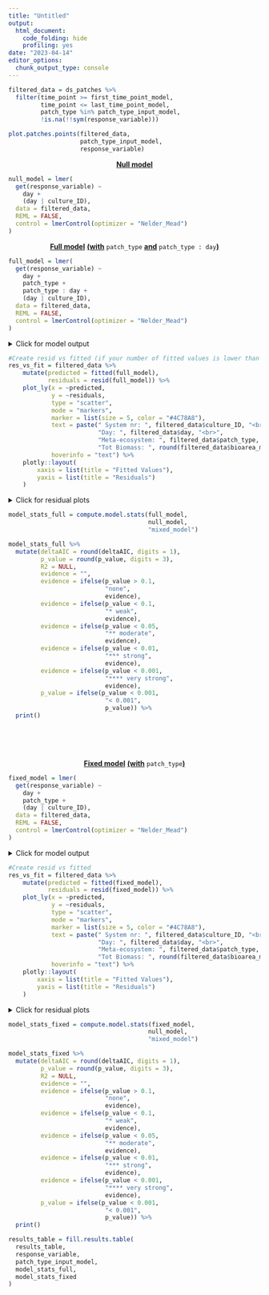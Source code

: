 ```yaml
---
title: "Untitled"
output:
  html_document:
    code_folding: hide
    profiling: yes
date: "2023-04-14"
editor_options: 
  chunk_output_type: console
---
```


```r
filtered_data = ds_patches %>%
  filter(time_point >= first_time_point_model,
         time_point <= last_time_point_model,
         patch_type %in% patch_type_input_model,
         !is.na(!!sym(response_variable)))
```

```r
plot.patches.points(filtered_data,
                    patch_type_input_model,
                    response_variable)
```

<center>[**Null model**]{.underline}</center>

```r
null_model = lmer(
  get(response_variable) ~
    day + 
    (day | culture_ID), 
  data = filtered_data,
  REML = FALSE,
  control = lmerControl(optimizer = "Nelder_Mead")
)
```

<center>[**Full model**]{.underline} [**(with**]{.underline} `patch_type` [**and**]{.underline} `patch_type : day`[**)**]{.underline}</center>

```r
full_model = lmer(
  get(response_variable) ~
    day + 
    patch_type +
    patch_type : day + 
    (day | culture_ID), 
  data = filtered_data,
  REML = FALSE,
  control = lmerControl(optimizer = "Nelder_Mead")
)
```

<details>
  <summary>Click for model output</summary>
```r
print(summary(full_model), digits = 1)
```
</details>

```r
#Create resid vs fitted (if your number of fitted values is lower than the number of rows in the filtered dataset, it's probably because you have NAs)
res_vs_fit = filtered_data %>%
    mutate(predicted = fitted(full_model),
           residuals = resid(full_model)) %>%
    plot_ly(x = ~predicted,
            y = ~residuals,
            type = "scatter",
            mode = "markers",
            marker = list(size = 5, color = "#4C78A8"),
            text = paste(" System nr: ", filtered_data$culture_ID, "<br>",
                         "Day: ", filtered_data$day, "<br>",
                         "Meta-ecosystem: ", filtered_data$patch_type, "<br>",
                         "Tot Biomass: ", round(filtered_data$bioarea_mm2_per_ml, digits = 0), "<br>"),
            hoverinfo = "text") %>%
    plotly::layout(
        xaxis = list(title = "Fitted Values"),
        yaxis = list(title = "Residuals")
    )
```

<details>
  <summary>Click for residual plots</summary>
```r
res_vs_fit
qqnorm(resid(full_model))
```
</details>


```r
model_stats_full = compute.model.stats(full_model,
                                       null_model,
                                       "mixed_model")

model_stats_full %>%
  mutate(deltaAIC = round(deltaAIC, digits = 1),
         p_value = round(p_value, digits = 3),
         R2 = NULL,
         evidence = "",
         evidence = ifelse(p_value > 0.1, 
                           "none",
                           evidence),
         evidence = ifelse(p_value < 0.1, 
                           "* weak",
                           evidence),
         evidence = ifelse(p_value < 0.05, 
                           "** moderate",
                           evidence),
         evidence = ifelse(p_value < 0.01, 
                           "*** strong",
                           evidence),
         evidence = ifelse(p_value < 0.001, 
                           "**** very strong",
                           evidence),
         p_value = ifelse(p_value < 0.001,
                           "< 0.001",
                           p_value)) %>%
  print()
```

&nbsp;<br>
&nbsp;<br>
&nbsp;<br>

<center>[**Fixed model**]{.underline} [**(with**]{.underline} `patch_type`[**)**]{.underline}</center>

```r
fixed_model = lmer(
  get(response_variable) ~
    day + 
    patch_type + 
    (day | culture_ID), 
  data = filtered_data,
  REML = FALSE,
  control = lmerControl(optimizer = "Nelder_Mead")
)
```

<details>
  <summary>Click for model output</summary>
```r
print(summary(fixed_model), digits = 1)
```
</details>

```r
#Create resid vs fitted
res_vs_fit = filtered_data %>%
    mutate(predicted = fitted(fixed_model),
           residuals = resid(fixed_model)) %>%
    plot_ly(x = ~predicted,
            y = ~residuals,
            type = "scatter",
            mode = "markers",
            marker = list(size = 5, color = "#4C78A8"),
            text = paste(" System nr: ", filtered_data$culture_ID, "<br>",
                         "Day: ", filtered_data$day, "<br>",
                         "Meta-ecosystem: ", filtered_data$patch_type, "<br>",
                         "Tot Biomass: ", round(filtered_data$bioarea_mm2_per_ml, digits = 0), "<br>"),
            hoverinfo = "text") %>%
    plotly::layout(
        xaxis = list(title = "Fitted Values"),
        yaxis = list(title = "Residuals")
    )
```

<details>
  <summary>Click for residual plots</summary>
```r
res_vs_fit
qqnorm(resid(fixed_model))
```
</details>

```r
model_stats_fixed = compute.model.stats(fixed_model,
                                       null_model,
                                       "mixed_model")

model_stats_fixed %>%
  mutate(deltaAIC = round(deltaAIC, digits = 1),
         p_value = round(p_value, digits = 3),
         R2 = NULL,
         evidence = "",
         evidence = ifelse(p_value > 0.1, 
                           "none",
                           evidence),
         evidence = ifelse(p_value < 0.1, 
                           "* weak",
                           evidence),
         evidence = ifelse(p_value < 0.05, 
                           "** moderate",
                           evidence),
         evidence = ifelse(p_value < 0.01, 
                           "*** strong",
                           evidence),
         evidence = ifelse(p_value < 0.001, 
                           "**** very strong",
                           evidence),
         p_value = ifelse(p_value < 0.001,
                           "< 0.001",
                           p_value)) %>%
  print()
```

```r
results_table = fill.results.table(
  results_table,
  response_variable,
  patch_type_input_model,
  model_stats_full,
  model_stats_fixed
)
```
